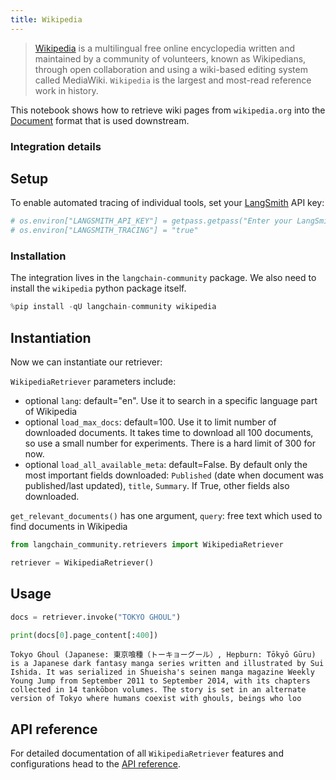 ```yaml
---
title: Wikipedia
---
```


>[Wikipedia](https://wikipedia.org/) is a multilingual free online encyclopedia written and maintained by a community of volunteers, known as Wikipedians, through open collaboration and using a wiki-based editing system called MediaWiki. `Wikipedia` is the largest and most-read reference work in history.

This notebook shows how to retrieve wiki pages from `wikipedia.org` into the [Document](https://python.langchain.com/api_reference/core/documents/langchain_core.documents.base.Document.html) format that is used downstream.

### Integration details

<ItemTable category="external_retrievers" item="WikipediaRetriever" />

## Setup

To enable automated tracing of individual tools, set your [LangSmith](https://docs.smith.langchain.com/) API key:

```python
# os.environ["LANGSMITH_API_KEY"] = getpass.getpass("Enter your LangSmith API key: ")
# os.environ["LANGSMITH_TRACING"] = "true"
```

### Installation

The integration lives in the `langchain-community` package. We also need to install the `wikipedia` python package itself.

```python
%pip install -qU langchain-community wikipedia
```

## Instantiation

Now we can instantiate our retriever:

`WikipediaRetriever` parameters include:

- optional `lang`: default="en". Use it to search in a specific language part of Wikipedia
- optional `load_max_docs`: default=100. Use it to limit number of downloaded documents. It takes time to download all 100 documents, so use a small number for experiments. There is a hard limit of 300 for now.
- optional `load_all_available_meta`: default=False. By default only the most important fields downloaded: `Published` (date when document was published/last updated), `title`, `Summary`. If True, other fields also downloaded.

`get_relevant_documents()` has one argument, `query`: free text which used to find documents in Wikipedia

```python
from langchain_community.retrievers import WikipediaRetriever

retriever = WikipediaRetriever()
```

## Usage

```python
docs = retriever.invoke("TOKYO GHOUL")
```

```python
print(docs[0].page_content[:400])
```

```output
Tokyo Ghoul (Japanese: 東京喰種（トーキョーグール）, Hepburn: Tōkyō Gūru) is a Japanese dark fantasy manga series written and illustrated by Sui Ishida. It was serialized in Shueisha's seinen manga magazine Weekly Young Jump from September 2011 to September 2014, with its chapters collected in 14 tankōbon volumes. The story is set in an alternate version of Tokyo where humans coexist with ghouls, beings who loo
```

## API reference

For detailed documentation of all `WikipediaRetriever` features and configurations head to the [API reference](https://python.langchain.com/api_reference/community/retrievers/langchain_community.retrievers.wikipedia.WikipediaRetriever.html#langchain-community-retrievers-wikipedia-wikipediaretriever).
